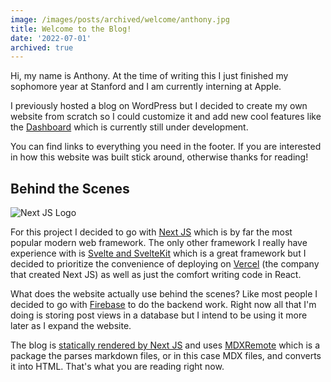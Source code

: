```yaml
---
image: /images/posts/archived/welcome/anthony.jpg
title: Welcome to the Blog!
date: '2022-07-01'
archived: true
---
```


Hi, my name is Anthony. At the time of writing this I just finished my sophomore year at Stanford and I am currently interning at Apple.

I previously hosted a blog on WordPress but I decided to create my own website from scratch so I could customize it and add new cool features like the [Dashboard](/dashboard) which is currently still under development.

You can find links to everything you need in the footer. If you are interested in how this website was built stick around, otherwise thanks for reading!

## Behind the Scenes

![Next JS Logo](/images/posts/welcome/nextjs.png)

For this project I decided to go with [Next JS](https://nextjs.org/) which is by far the most popular modern web framework. The only other framework I really have experience with is [Svelte and SvelteKit](https://svelte.dev/)
which is a great framework but I decided to prioritize the convenience of deploying on [Vercel](https://vercel.com/) (the company that created Next JS) as well as just the comfort writing code in React.

What does the website actually use behind the scenes? Like most people I decided to go with [Firebase](https://firebase.google.com/) to do the backend work. Right now all that I'm doing is storing post views in a database but I intend to be using it more later as I expand the website.

The blog is [statically rendered by Next JS](https://nextjs.org/docs/basic-features/data-fetching/get-static-props) and uses [MDXRemote](https://github.com/hashicorp/next-mdx-remote) which is a package the parses markdown files, or in this case MDX files, and converts it into HTML. That's what you are reading right now.
